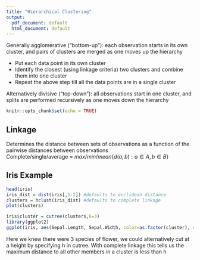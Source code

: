 ---
title: "Hierarchical Clustering"
output:
  pdf_document: default
  html_document: default
---
Generally agglomerative ("bottom-up"): each observation starts in its own cluster, and pairs of clusters are merged as one moves up the hierarchy  

* Put each data point in its own cluster  
* Identify the closest (using linkage criteria) two clusters and combine them into one cluster  
* Repeat the above step till all the data points are in a single cluster  

Alternatively divisive ("top-down"): all observations start in one cluster, and splits are performed recursively as one moves down the hierarchy
```{r setup, include=FALSE}
knitr::opts_chunk$set(echo = TRUE)
```

## Linkage
Determines the distance between sets of observations as a function of the pairwise distances between observations  
Complete/single/average = $max/min/mean \{d(a,b) : a \in A, b \in B\}$

## Iris Example
```{r}
head(iris)
iris_dist = dist(iris[,1:2]) #defaults to euclidean distance
clusters = hclust(iris_dist) #defaults to complete linkage
plot(clusters)
```
```{r}
iris$cluster = cutree(clusters,k=3)
library(ggplot2)
ggplot(iris, aes(Sepal.Length, Sepal.Width, color=as.factor(cluster), shape=Species)) + geom_point(size=2) + theme(legend.title = element_blank())
```

Here we knew there were 3 species of flower, we could alternatively cut at a height by specifying h in cutree.  With complete linkage this tells us the maximum distance to all other members in a cluster is less than h  








